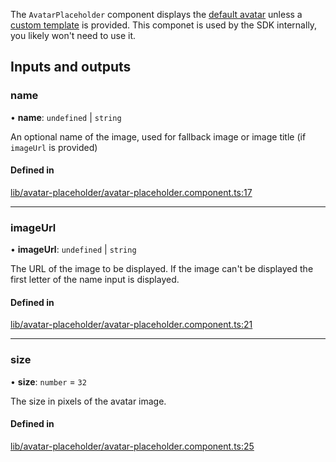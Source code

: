 The `AvatarPlaceholder` component displays the [default avatar](./AvatarComponent.mdx) unless a [custom template](../services/CustomTemplatesService.mdx) is provided. This componet is used by the SDK internally, you likely won't need to use it.

[//]: # "Start of generated content"
## Inputs and outputs 


### name

• **name**: `undefined` \| `string`

An optional name of the image, used for fallback image or image title (if `imageUrl` is provided)

#### Defined in

[lib/avatar-placeholder/avatar-placeholder.component.ts:17](https://github.com/GetStream/stream-chat-angular/blob/42299de/projects/stream-chat-angular/src/lib/avatar-placeholder/avatar-placeholder.component.ts#L17)

___

### imageUrl

• **imageUrl**: `undefined` \| `string`

The URL of the image to be displayed. If the image can't be displayed the first letter of the name input is displayed.

#### Defined in

[lib/avatar-placeholder/avatar-placeholder.component.ts:21](https://github.com/GetStream/stream-chat-angular/blob/42299de/projects/stream-chat-angular/src/lib/avatar-placeholder/avatar-placeholder.component.ts#L21)

___

### size

• **size**: `number` = `32`

The size in pixels of the avatar image.

#### Defined in

[lib/avatar-placeholder/avatar-placeholder.component.ts:25](https://github.com/GetStream/stream-chat-angular/blob/42299de/projects/stream-chat-angular/src/lib/avatar-placeholder/avatar-placeholder.component.ts#L25)

[//]: # "End of generated content"
